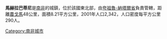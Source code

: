 {{noteTA
|1=zh:馬赫拉巴蒂尼;zh-cn:马赫拉巴蒂尼;zh-tw:馬赫拉巴蒂尼;}}

'''馬赫拉巴蒂尼'''是[[南非|南非]]的城鎮，位於該國東北部，由[[夸祖魯-納塔爾省|夸祖魯-納塔爾省]]負責管轄，距離[[農戈馬|農戈馬]]48公里，面積8.21平方公里，2001年人口2,342，人口密度每平方公里290人。

{{SouthAfrica-geo-stub}}
[[Category:南非城市|Category:南非城市]]
